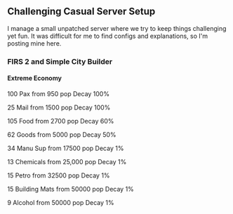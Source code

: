 ==Challenging Casual Server Setup==

I manage a small unpatched server where we try to keep things challenging yet fun. It was difficult for me to find configs and explanations, so I'm posting mine here.

===FIRS 2 and Simple City Builder===

====Extreme Economy====

100 Pax from 950 pop Decay 100%

25 Mail from 1500 pop Decay 100%

105 Food from 2700 pop Decay 60%

62 Goods from 5000 pop Decay 50%

34 Manu Sup from 17500 pop Decay 1%

13 Chemicals from 25,000 pop Decay 1%

15 Petro from 32500 pop Decay 1%

15 Building Mats from 50000 pop Decay 1%

9 Alcohol from 50000 pop Decay 1%